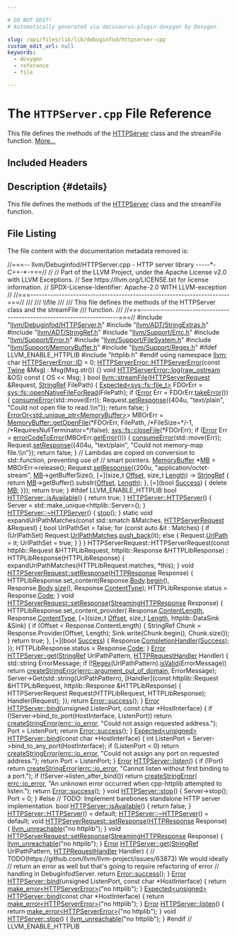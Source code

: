 ```yaml
---

# DO NOT EDIT!
# Automatically generated via docusaurus-plugin-doxygen by Doxygen.

slug: /api/files/lib/lib/debuginfod/httpserver-cpp
custom_edit_url: null
keywords:
  - doxygen
  - reference
  - file

---
```





# The `HTTPServer.cpp` File Reference

<DoxygenPage pluginConfig={pluginConfig}>

This file defines the methods of the <a href="/docs/api/classes/llvm/httpserver">HTTPServer</a> class and the streamFile function. <a href="#details">More...</a>

## Included Headers

<IncludesList>
<IncludesListItem
  filePath="llvm/Debuginfod/HTTPServer.h"
  permalink="/docs/api/files/include/include/llvm/include/llvm/debuginfod/httpserver-h"
  isLocal="true" />
<IncludesListItem
  filePath="llvm/ADT/StringExtras.h"
  permalink="/docs/api/files/include/include/llvm/include/llvm/adt/stringextras-h"
  isLocal="true" />
<IncludesListItem
  filePath="llvm/ADT/StringRef.h"
  permalink="/docs/api/files/include/include/llvm/include/llvm/adt/stringref-h"
  isLocal="true" />
<IncludesListItem
  filePath="llvm/Support/Errc.h"
  permalink="/docs/api/files/include/include/llvm/include/llvm/support/errc-h"
  isLocal="true" />
<IncludesListItem
  filePath="llvm/Support/Error.h"
  permalink="/docs/api/files/include/include/llvm/include/llvm/support/error-h"
  isLocal="true" />
<IncludesListItem
  filePath="llvm/Support/FileSystem.h"
  permalink="/docs/api/files/include/include/llvm/include/llvm/support/filesystem-h"
  isLocal="true" />
<IncludesListItem
  filePath="llvm/Support/MemoryBuffer.h"
  permalink="/docs/api/files/include/include/llvm/include/llvm/support/memorybuffer-h"
  isLocal="true" />
<IncludesListItem
  filePath="llvm/Support/Regex.h"
  permalink="/docs/api/files/include/include/llvm/include/llvm/support/regex-h"
  isLocal="true" />
</IncludesList>

## Description {#details}

This file defines the methods of the <a href="/docs/api/classes/llvm/httpserver">HTTPServer</a> class and the streamFile function.

## File Listing

The file content with the documentation metadata removed is:

<ProgramListing>

<Link id="l00001" /><CodeLine lineNumber="1"><Highlight kind="comment">//===-- llvm/Debuginfod/HTTPServer.cpp - HTTP server library -----&#42;- C++-&#42;-===//</Highlight><Highlight kind="normal"></Highlight></CodeLine>
<Link id="l00002" /><CodeLine lineNumber="2"><Highlight kind="normal"></Highlight><Highlight kind="comment">//</Highlight><Highlight kind="normal"></Highlight></CodeLine>
<Link id="l00003" /><CodeLine lineNumber="3"><Highlight kind="normal"></Highlight><Highlight kind="comment">// Part of the LLVM Project, under the Apache License v2.0 with LLVM Exceptions.</Highlight><Highlight kind="normal"></Highlight></CodeLine>
<Link id="l00004" /><CodeLine lineNumber="4"><Highlight kind="normal"></Highlight><Highlight kind="comment">// See https://llvm.org/LICENSE.txt for license information.</Highlight><Highlight kind="normal"></Highlight></CodeLine>
<Link id="l00005" /><CodeLine lineNumber="5"><Highlight kind="normal"></Highlight><Highlight kind="comment">// SPDX-License-Identifier: Apache-2.0 WITH LLVM-exception</Highlight><Highlight kind="normal"></Highlight></CodeLine>
<Link id="l00006" /><CodeLine lineNumber="6"><Highlight kind="normal"></Highlight><Highlight kind="comment">//</Highlight><Highlight kind="normal"></Highlight></CodeLine>
<Link id="l00007" /><CodeLine lineNumber="7"><Highlight kind="normal"></Highlight><Highlight kind="comment">//===----------------------------------------------------------------------===//</Highlight><Highlight kind="comment"></Highlight></CodeLine>
<Link id="l00008" /><CodeLine lineNumber="8"><Highlight kind="comment">///</Highlight></CodeLine>
<Link id="l00009" /><CodeLine lineNumber="9"><Highlight kind="comment">/// \\file</Highlight></CodeLine>
<Link id="l00010" /><CodeLine lineNumber="10"><Highlight kind="comment">///</Highlight></CodeLine>
<Link id="l00011" /><CodeLine lineNumber="11"><Highlight kind="comment">/// This file defines the methods of the HTTPServer class and the streamFile</Highlight></CodeLine>
<Link id="l00012" /><CodeLine lineNumber="12"><Highlight kind="comment">/// function.</Highlight></CodeLine>
<Link id="l00013" /><CodeLine lineNumber="13"><Highlight kind="comment">///</Highlight><Highlight kind="normal"></Highlight></CodeLine>
<Link id="l00014" /><CodeLine lineNumber="14"><Highlight kind="normal"></Highlight><Highlight kind="comment">//===----------------------------------------------------------------------===//</Highlight><Highlight kind="normal"></Highlight></CodeLine>
<Link id="l00015" /><CodeLine lineNumber="15"><Highlight kind="normal"></Highlight></CodeLine>
<Link id="l00016" /><CodeLine lineNumber="16"><Highlight kind="normal"></Highlight><Highlight kind="preprocessor">#include &quot;<a href="/docs/api/files/include/include/llvm/include/llvm/debuginfod/httpserver-h">llvm/Debuginfod/HTTPServer.h</a>&quot;</Highlight><Highlight kind="normal"></Highlight></CodeLine>
<Link id="l00017" /><CodeLine lineNumber="17"><Highlight kind="normal"></Highlight><Highlight kind="preprocessor">#include &quot;<a href="/docs/api/files/include/include/llvm/include/llvm/adt/stringextras-h">llvm/ADT/StringExtras.h</a>&quot;</Highlight><Highlight kind="normal"></Highlight></CodeLine>
<Link id="l00018" /><CodeLine lineNumber="18"><Highlight kind="normal"></Highlight><Highlight kind="preprocessor">#include &quot;<a href="/docs/api/files/include/include/llvm/include/llvm/adt/stringref-h">llvm/ADT/StringRef.h</a>&quot;</Highlight><Highlight kind="normal"></Highlight></CodeLine>
<Link id="l00019" /><CodeLine lineNumber="19"><Highlight kind="normal"></Highlight><Highlight kind="preprocessor">#include &quot;<a href="/docs/api/files/include/include/llvm/include/llvm/support/errc-h">llvm/Support/Errc.h</a>&quot;</Highlight><Highlight kind="normal"></Highlight></CodeLine>
<Link id="l00020" /><CodeLine lineNumber="20"><Highlight kind="normal"></Highlight><Highlight kind="preprocessor">#include &quot;<a href="/docs/api/files/include/include/llvm/include/llvm/support/error-h">llvm/Support/Error.h</a>&quot;</Highlight><Highlight kind="normal"></Highlight></CodeLine>
<Link id="l00021" /><CodeLine lineNumber="21"><Highlight kind="normal"></Highlight><Highlight kind="preprocessor">#include &quot;<a href="/docs/api/files/include/include/llvm/include/llvm/support/filesystem-h">llvm/Support/FileSystem.h</a>&quot;</Highlight><Highlight kind="normal"></Highlight></CodeLine>
<Link id="l00022" /><CodeLine lineNumber="22"><Highlight kind="normal"></Highlight><Highlight kind="preprocessor">#include &quot;<a href="/docs/api/files/include/include/llvm/include/llvm/support/memorybuffer-h">llvm/Support/MemoryBuffer.h</a>&quot;</Highlight><Highlight kind="normal"></Highlight></CodeLine>
<Link id="l00023" /><CodeLine lineNumber="23"><Highlight kind="normal"></Highlight><Highlight kind="preprocessor">#include &quot;<a href="/docs/api/files/include/include/llvm/include/llvm/support/regex-h">llvm/Support/Regex.h</a>&quot;</Highlight><Highlight kind="normal"></Highlight></CodeLine>
<Link id="l00024" /><CodeLine lineNumber="24"><Highlight kind="normal"></Highlight></CodeLine>
<Link id="l00025" /><CodeLine lineNumber="25"><Highlight kind="normal"></Highlight><Highlight kind="preprocessor">#ifdef LLVM&#95;ENABLE&#95;HTTPLIB</Highlight><Highlight kind="normal"></Highlight></CodeLine>
<Link id="l00026" /><CodeLine lineNumber="26"><Highlight kind="normal"></Highlight><Highlight kind="preprocessor">#include &quot;httplib.h&quot;</Highlight><Highlight kind="normal"></Highlight></CodeLine>
<Link id="l00027" /><CodeLine lineNumber="27"><Highlight kind="normal"></Highlight><Highlight kind="preprocessor">#endif</Highlight><Highlight kind="normal"></Highlight></CodeLine>
<Link id="l00028" /><CodeLine lineNumber="28"><Highlight kind="normal"></Highlight></CodeLine>
<Link id="l00029" /><CodeLine lineNumber="29"><Highlight kind="normal"></Highlight><Highlight kind="keyword">using namespace </Highlight><Highlight kind="normal"><a href="/docs/api/namespaces/llvm">llvm</a>;</Highlight></CodeLine>
<Link id="l00030" /><CodeLine lineNumber="30"><Highlight kind="normal"></Highlight></CodeLine>
<Link id="l00031" /><CodeLine lineNumber="31"><Highlight kind="normal"></Highlight><Highlight kind="keywordtype">char</Highlight><Highlight kind="normal"> <a href="/docs/api/classes/llvm/httpservererror/#a96c18824ef8a11bb1035b3d52e79fe7b">HTTPServerError::ID</a> = 0;</Highlight></CodeLine>
<Link id="l00032" /><CodeLine lineNumber="32"><Highlight kind="normal"></Highlight></CodeLine>
<Link id="l00033" /><CodeLine lineNumber="33" lineLink="/docs/api/classes/llvm/httpservererror/#a699d2418d2f36c113d50c59e8a14e287"><Highlight kind="normal"><a href="/docs/api/classes/llvm/httpservererror/#a699d2418d2f36c113d50c59e8a14e287">HTTPServerError::HTTPServerError</a>(</Highlight><Highlight kind="keyword">const</Highlight><Highlight kind="normal"> <a href="/docs/api/classes/llvm/twine">Twine</a> &amp;Msg) : Msg(Msg.str()) &#123;&#125;</Highlight></CodeLine>
<Link id="l00034" /><CodeLine lineNumber="34"><Highlight kind="normal"></Highlight></CodeLine>
<Link id="l00035" /><CodeLine lineNumber="35" lineLink="/docs/api/classes/llvm/httpservererror/#a70fb08bd9ee431e69222fe4df5baa8e7"><Highlight kind="normal"></Highlight><Highlight kind="keywordtype">void</Highlight><Highlight kind="normal"> <a href="/docs/api/classes/llvm/httpservererror/#a70fb08bd9ee431e69222fe4df5baa8e7">HTTPServerError::log</a>(<a href="/docs/api/classes/llvm/raw-ostream">raw&#95;ostream</a> &amp;OS)</Highlight><Highlight kind="keyword"> const </Highlight><Highlight kind="normal">&#123; OS &lt;&lt; Msg; &#125;</Highlight></CodeLine>
<Link id="l00036" /><CodeLine lineNumber="36"><Highlight kind="normal"></Highlight></CodeLine>
<Link id="l00037" /><CodeLine lineNumber="37" lineLink="/docs/api/namespaces/llvm/#ad7c58f347a240684b93eb7ee8bfd6824"><Highlight kind="normal"></Highlight><Highlight kind="keywordtype">bool</Highlight><Highlight kind="normal"> <a href="/docs/api/namespaces/llvm/#ad7c58f347a240684b93eb7ee8bfd6824">llvm::streamFile</a>(<a href="/docs/api/classes/llvm/httpserverrequest">HTTPServerRequest</a> &amp;Request, <a href="/docs/api/classes/llvm/stringref">StringRef</a> FilePath) &#123;</Highlight></CodeLine>
<Link id="l00038" /><CodeLine lineNumber="38"><Highlight kind="normal">  <a href="/docs/api/classes/llvm/expected">Expected&lt;sys::fs::file&#95;t&gt;</a> FDOrErr = <a href="/docs/api/namespaces/llvm/sys/fs/#ae025e411759250214ffc53ab8d8a5e1d">sys::fs::openNativeFileForRead</a>(FilePath);</Highlight></CodeLine>
<Link id="l00039" /><CodeLine lineNumber="39"><Highlight kind="normal">  </Highlight><Highlight kind="keywordflow">if</Highlight><Highlight kind="normal"> (<a href="/docs/api/classes/llvm/error">Error</a> Err = FDOrErr.<a href="/docs/api/classes/llvm/expected/#a94789df4ebd03dc008e8adebaa66ac1f">takeError</a>()) &#123;</Highlight></CodeLine>
<Link id="l00040" /><CodeLine lineNumber="40"><Highlight kind="normal">    <a href="/docs/api/namespaces/llvm/#aee0e70be66536b9ef7b65ae2e5a45959">consumeError</a>(std::move(Err));</Highlight></CodeLine>
<Link id="l00041" /><CodeLine lineNumber="41"><Highlight kind="normal">    Request.<a href="/docs/api/classes/llvm/httpserverrequest/#a9c4103690fe948aafa737b096a31501a">setResponse</a>(&#123;404u, </Highlight><Highlight kind="stringliteral">&quot;text/plain&quot;</Highlight><Highlight kind="normal">, </Highlight><Highlight kind="stringliteral">&quot;Could not open file to read.\\n&quot;</Highlight><Highlight kind="normal">&#125;);</Highlight></CodeLine>
<Link id="l00042" /><CodeLine lineNumber="42"><Highlight kind="normal">    </Highlight><Highlight kind="keywordflow">return</Highlight><Highlight kind="normal"> </Highlight><Highlight kind="keyword">false</Highlight><Highlight kind="normal">;</Highlight></CodeLine>
<Link id="l00043" /><CodeLine lineNumber="43"><Highlight kind="normal">  &#125;</Highlight></CodeLine>
<Link id="l00044" /><CodeLine lineNumber="44"><Highlight kind="normal">  <a href="/docs/api/classes/llvm/erroror">ErrorOr&lt;std::unique&#95;ptr&lt;MemoryBuffer&gt;</a>&gt; MBOrErr =</Highlight></CodeLine>
<Link id="l00045" /><CodeLine lineNumber="45"><Highlight kind="normal">      <a href="/docs/api/classes/llvm/memorybuffer/#a0163ef693f4fd640ec72a5fe74e5852c">MemoryBuffer::getOpenFile</a>(&#42;FDOrErr, FilePath,</Highlight></CodeLine>
<Link id="l00046" /><CodeLine lineNumber="46"><Highlight kind="normal">                                </Highlight><Highlight kind="comment">/&#42;FileSize=&#42;/</Highlight><Highlight kind="normal">-1,</Highlight></CodeLine>
<Link id="l00047" /><CodeLine lineNumber="47"><Highlight kind="normal">                                </Highlight><Highlight kind="comment">/&#42;RequiresNullTerminator=&#42;/</Highlight><Highlight kind="keyword">false</Highlight><Highlight kind="normal">);</Highlight></CodeLine>
<Link id="l00048" /><CodeLine lineNumber="48"><Highlight kind="normal">  <a href="/docs/api/namespaces/llvm/sys/fs/#a43548658b3d92c080577422f81f38038">sys::fs::closeFile</a>(&#42;FDOrErr);</Highlight></CodeLine>
<Link id="l00049" /><CodeLine lineNumber="49"><Highlight kind="normal">  </Highlight><Highlight kind="keywordflow">if</Highlight><Highlight kind="normal"> (<a href="/docs/api/classes/llvm/error">Error</a> Err = <a href="/docs/api/namespaces/llvm/#ad10875fd499e8e285aaeef615e9b11aa">errorCodeToError</a>(MBOrErr.<a href="/docs/api/classes/llvm/erroror/#a8300c72908f1845c931951ed4b2a2375">getError</a>())) &#123;</Highlight></CodeLine>
<Link id="l00050" /><CodeLine lineNumber="50"><Highlight kind="normal">    <a href="/docs/api/namespaces/llvm/#aee0e70be66536b9ef7b65ae2e5a45959">consumeError</a>(std::move(Err));</Highlight></CodeLine>
<Link id="l00051" /><CodeLine lineNumber="51"><Highlight kind="normal">    Request.<a href="/docs/api/classes/llvm/httpserverrequest/#a9c4103690fe948aafa737b096a31501a">setResponse</a>(&#123;404u, </Highlight><Highlight kind="stringliteral">&quot;text/plain&quot;</Highlight><Highlight kind="normal">, </Highlight><Highlight kind="stringliteral">&quot;Could not memory-map file.\\n&quot;</Highlight><Highlight kind="normal">&#125;);</Highlight></CodeLine>
<Link id="l00052" /><CodeLine lineNumber="52"><Highlight kind="normal">    </Highlight><Highlight kind="keywordflow">return</Highlight><Highlight kind="normal"> </Highlight><Highlight kind="keyword">false</Highlight><Highlight kind="normal">;</Highlight></CodeLine>
<Link id="l00053" /><CodeLine lineNumber="53"><Highlight kind="normal">  &#125;</Highlight></CodeLine>
<Link id="l00054" /><CodeLine lineNumber="54"><Highlight kind="normal">  </Highlight><Highlight kind="comment">// Lambdas are copied on conversion to std::function, preventing use of</Highlight><Highlight kind="normal"></Highlight></CodeLine>
<Link id="l00055" /><CodeLine lineNumber="55"><Highlight kind="normal">  </Highlight><Highlight kind="comment">// smart pointers.</Highlight><Highlight kind="normal"></Highlight></CodeLine>
<Link id="l00056" /><CodeLine lineNumber="56"><Highlight kind="normal">  <a href="/docs/api/classes/llvm/memorybuffer">MemoryBuffer</a> &#42;<a href="/docs/api/classes/mb">MB</a> = MBOrErr-&gt;release();</Highlight></CodeLine>
<Link id="l00057" /><CodeLine lineNumber="57"><Highlight kind="normal">  Request.<a href="/docs/api/classes/llvm/httpserverrequest/#a9c4103690fe948aafa737b096a31501a">setResponse</a>(&#123;200u, </Highlight><Highlight kind="stringliteral">&quot;application/octet-stream&quot;</Highlight><Highlight kind="normal">, <a href="/docs/api/classes/mb">MB</a>-&gt;getBufferSize(),</Highlight></CodeLine>
<Link id="l00058" /><CodeLine lineNumber="58"><Highlight kind="normal">                       &#91;=&#93;(</Highlight><Highlight kind="keywordtype">size&#95;t</Highlight><Highlight kind="normal"> <a href="/docs/api/namespaces/llvm/#a05f5b9a11bdcc5feba62899f95dcf878a3134224cba2545bc57954d3b072aebb4">Offset</a>, </Highlight><Highlight kind="keywordtype">size&#95;t</Highlight><Highlight kind="normal"> <a href="/docs/api/namespaces/llvm/#a05f5b9a11bdcc5feba62899f95dcf878af6d9f1c7b49b7601fae6a545002a6763">Length</a>) -&gt; <a href="/docs/api/classes/llvm/stringref">StringRef</a> &#123;</Highlight></CodeLine>
<Link id="l00059" /><CodeLine lineNumber="59"><Highlight kind="normal">                         </Highlight><Highlight kind="keywordflow">return</Highlight><Highlight kind="normal"> <a href="/docs/api/classes/mb">MB</a>-&gt;getBuffer().substr(<a href="/docs/api/namespaces/llvm/#a05f5b9a11bdcc5feba62899f95dcf878a3134224cba2545bc57954d3b072aebb4">Offset</a>, <a href="/docs/api/namespaces/llvm/#a05f5b9a11bdcc5feba62899f95dcf878af6d9f1c7b49b7601fae6a545002a6763">Length</a>);</Highlight></CodeLine>
<Link id="l00060" /><CodeLine lineNumber="60"><Highlight kind="normal">                       &#125;,</Highlight></CodeLine>
<Link id="l00061" /><CodeLine lineNumber="61"><Highlight kind="normal">                       &#91;=&#93;(</Highlight><Highlight kind="keywordtype">bool</Highlight><Highlight kind="normal"> <a href="/docs/api/files/lib/lib/target/lib/target/aarch64/lib/target/aarch64/disassembler/aarch64disassembler-cpp/#abdb086b34295fb7aa09493c62d798465">Success</a>) &#123; </Highlight><Highlight kind="keyword">delete</Highlight><Highlight kind="normal"> <a href="/docs/api/classes/mb">MB</a>; &#125;&#125;);</Highlight></CodeLine>
<Link id="l00062" /><CodeLine lineNumber="62"><Highlight kind="normal">  </Highlight><Highlight kind="keywordflow">return</Highlight><Highlight kind="normal"> </Highlight><Highlight kind="keyword">true</Highlight><Highlight kind="normal">;</Highlight></CodeLine>
<Link id="l00063" /><CodeLine lineNumber="63"><Highlight kind="normal">&#125;</Highlight></CodeLine>
<Link id="l00064" /><CodeLine lineNumber="64"><Highlight kind="normal"></Highlight></CodeLine>
<Link id="l00065" /><CodeLine lineNumber="65"><Highlight kind="normal"></Highlight><Highlight kind="preprocessor">#ifdef LLVM&#95;ENABLE&#95;HTTPLIB</Highlight><Highlight kind="normal"></Highlight></CodeLine>
<Link id="l00066" /><CodeLine lineNumber="66"><Highlight kind="normal"></Highlight></CodeLine>
<Link id="l00067" /><CodeLine lineNumber="67"><Highlight kind="normal"></Highlight><Highlight kind="keywordtype">bool</Highlight><Highlight kind="normal"> <a href="/docs/api/classes/llvm/httpserver/#acf0f31c71f22a544b52f3e27ca81ee9e">HTTPServer::isAvailable</a>() &#123; </Highlight><Highlight kind="keywordflow">return</Highlight><Highlight kind="normal"> </Highlight><Highlight kind="keyword">true</Highlight><Highlight kind="normal">; &#125;</Highlight></CodeLine>
<Link id="l00068" /><CodeLine lineNumber="68"><Highlight kind="normal"></Highlight></CodeLine>
<Link id="l00069" /><CodeLine lineNumber="69"><Highlight kind="normal"><a href="/docs/api/classes/llvm/httpserver/#a9ac379d2b10c907a322a7f5391c3a8a5">HTTPServer::HTTPServer</a>() &#123; Server = std::make&#95;unique&lt;httplib::Server&gt;(); &#125;</Highlight></CodeLine>
<Link id="l00070" /><CodeLine lineNumber="70"><Highlight kind="normal"></Highlight></CodeLine>
<Link id="l00071" /><CodeLine lineNumber="71"><Highlight kind="normal"><a href="/docs/api/classes/llvm/httpserver/#af09066b05417f9a9ce9f1cd8e5ad9e18">HTTPServer::~HTTPServer</a>() &#123; <a href="/docs/api/classes/llvm/httpserver/#ad6cdeb6e8e3440309d30d2618fcbd7f7">stop</a>(); &#125;</Highlight></CodeLine>
<Link id="l00072" /><CodeLine lineNumber="72"><Highlight kind="normal"></Highlight></CodeLine>
<Link id="l00073" /><CodeLine lineNumber="73"><Highlight kind="normal"></Highlight><Highlight kind="keyword">static</Highlight><Highlight kind="normal"> </Highlight><Highlight kind="keywordtype">void</Highlight><Highlight kind="normal"> expandUrlPathMatches(</Highlight><Highlight kind="keyword">const</Highlight><Highlight kind="normal"> std::smatch &amp;Matches,</Highlight></CodeLine>
<Link id="l00074" /><CodeLine lineNumber="74"><Highlight kind="normal">                                 <a href="/docs/api/classes/llvm/httpserverrequest">HTTPServerRequest</a> &amp;Request) &#123;</Highlight></CodeLine>
<Link id="l00075" /><CodeLine lineNumber="75"><Highlight kind="normal">  </Highlight><Highlight kind="keywordtype">bool</Highlight><Highlight kind="normal"> UrlPathSet = </Highlight><Highlight kind="keyword">false</Highlight><Highlight kind="normal">;</Highlight></CodeLine>
<Link id="l00076" /><CodeLine lineNumber="76"><Highlight kind="normal">  </Highlight><Highlight kind="keywordflow">for</Highlight><Highlight kind="normal"> (</Highlight><Highlight kind="keyword">const</Highlight><Highlight kind="normal"> </Highlight><Highlight kind="keyword">auto</Highlight><Highlight kind="normal"> &amp;it : Matches) &#123;</Highlight></CodeLine>
<Link id="l00077" /><CodeLine lineNumber="77"><Highlight kind="normal">    </Highlight><Highlight kind="keywordflow">if</Highlight><Highlight kind="normal"> (UrlPathSet)</Highlight></CodeLine>
<Link id="l00078" /><CodeLine lineNumber="78"><Highlight kind="normal">      Request.<a href="/docs/api/classes/llvm/httpserverrequest/#ac717be77374df8d58d536f70879b405c">UrlPathMatches</a>.<a href="/docs/api/classes/llvm/smallvectortemplatebase/#af42bfbc067df27c19ee2fc859df58799">push&#95;back</a>(it);</Highlight></CodeLine>
<Link id="l00079" /><CodeLine lineNumber="79"><Highlight kind="normal">    </Highlight><Highlight kind="keywordflow">else</Highlight><Highlight kind="normal"> &#123;</Highlight></CodeLine>
<Link id="l00080" /><CodeLine lineNumber="80"><Highlight kind="normal">      Request.<a href="/docs/api/classes/llvm/httpserverrequest/#a03eafe444d9ad3af469954d86c895d7e">UrlPath</a> = it;</Highlight></CodeLine>
<Link id="l00081" /><CodeLine lineNumber="81"><Highlight kind="normal">      UrlPathSet = </Highlight><Highlight kind="keyword">true</Highlight><Highlight kind="normal">;</Highlight></CodeLine>
<Link id="l00082" /><CodeLine lineNumber="82"><Highlight kind="normal">    &#125;</Highlight></CodeLine>
<Link id="l00083" /><CodeLine lineNumber="83"><Highlight kind="normal">  &#125;</Highlight></CodeLine>
<Link id="l00084" /><CodeLine lineNumber="84"><Highlight kind="normal">&#125;</Highlight></CodeLine>
<Link id="l00085" /><CodeLine lineNumber="85"><Highlight kind="normal"></Highlight></CodeLine>
<Link id="l00086" /><CodeLine lineNumber="86"><Highlight kind="normal">HTTPServerRequest::HTTPServerRequest(</Highlight><Highlight kind="keyword">const</Highlight><Highlight kind="normal"> httplib::Request &amp;HTTPLibRequest,</Highlight></CodeLine>
<Link id="l00087" /><CodeLine lineNumber="87"><Highlight kind="normal">                                     httplib::Response &amp;HTTPLibResponse)</Highlight></CodeLine>
<Link id="l00088" /><CodeLine lineNumber="88"><Highlight kind="normal">    : HTTPLibResponse(HTTPLibResponse) &#123;</Highlight></CodeLine>
<Link id="l00089" /><CodeLine lineNumber="89"><Highlight kind="normal">  expandUrlPathMatches(HTTPLibRequest.matches, &#42;</Highlight><Highlight kind="keyword">this</Highlight><Highlight kind="normal">);</Highlight></CodeLine>
<Link id="l00090" /><CodeLine lineNumber="90"><Highlight kind="normal">&#125;</Highlight></CodeLine>
<Link id="l00091" /><CodeLine lineNumber="91"><Highlight kind="normal"></Highlight></CodeLine>
<Link id="l00092" /><CodeLine lineNumber="92"><Highlight kind="normal"></Highlight><Highlight kind="keywordtype">void</Highlight><Highlight kind="normal"> <a href="/docs/api/classes/llvm/httpserverrequest/#a9c4103690fe948aafa737b096a31501a">HTTPServerRequest::setResponse</a>(<a href="/docs/api/structs/llvm/httpresponse">HTTPResponse</a> Response) &#123;</Highlight></CodeLine>
<Link id="l00093" /><CodeLine lineNumber="93"><Highlight kind="normal">  HTTPLibResponse.set&#95;content(Response.<a href="/docs/api/structs/llvm/httpresponse/#a885a0e8041b6e435881acf183ca088b6">Body</a>.<a href="/docs/api/classes/llvm/stringref/#a46f643f1eb1939362c7dd79361bcbd0e">begin</a>(), Response.<a href="/docs/api/structs/llvm/httpresponse/#a885a0e8041b6e435881acf183ca088b6">Body</a>.<a href="/docs/api/classes/llvm/stringref/#a5db9240c74644c67759dd0f901fc3c7d">size</a>(),</Highlight></CodeLine>
<Link id="l00094" /><CodeLine lineNumber="94"><Highlight kind="normal">                              Response.<a href="/docs/api/structs/llvm/httpresponse/#a7836efd5399c7508e776de141a5bc6b9">ContentType</a>);</Highlight></CodeLine>
<Link id="l00095" /><CodeLine lineNumber="95"><Highlight kind="normal">  HTTPLibResponse.status = Response.<a href="/docs/api/structs/llvm/httpresponse/#afe52333ad78c2469a1595ce6f0688996">Code</a>;</Highlight></CodeLine>
<Link id="l00096" /><CodeLine lineNumber="96"><Highlight kind="normal">&#125;</Highlight></CodeLine>
<Link id="l00097" /><CodeLine lineNumber="97"><Highlight kind="normal"></Highlight></CodeLine>
<Link id="l00098" /><CodeLine lineNumber="98"><Highlight kind="normal"></Highlight><Highlight kind="keywordtype">void</Highlight><Highlight kind="normal"> <a href="/docs/api/classes/llvm/httpserverrequest/#a9c4103690fe948aafa737b096a31501a">HTTPServerRequest::setResponse</a>(<a href="/docs/api/structs/llvm/streaminghttpresponse">StreamingHTTPResponse</a> Response) &#123;</Highlight></CodeLine>
<Link id="l00099" /><CodeLine lineNumber="99"><Highlight kind="normal">  HTTPLibResponse.set&#95;content&#95;provider(</Highlight></CodeLine>
<Link id="l00100" /><CodeLine lineNumber="100"><Highlight kind="normal">      Response.<a href="/docs/api/structs/llvm/streaminghttpresponse/#a8e3c963a18ac2a16b4ea8991b3bb8955">ContentLength</a>, Response.<a href="/docs/api/structs/llvm/streaminghttpresponse/#abc08c5b80a4ce9c0dbca63c14797cf63">ContentType</a>,</Highlight></CodeLine>
<Link id="l00101" /><CodeLine lineNumber="101"><Highlight kind="normal">      &#91;=&#93;(</Highlight><Highlight kind="keywordtype">size&#95;t</Highlight><Highlight kind="normal"> <a href="/docs/api/namespaces/llvm/#a05f5b9a11bdcc5feba62899f95dcf878a3134224cba2545bc57954d3b072aebb4">Offset</a>, </Highlight><Highlight kind="keywordtype">size&#95;t</Highlight><Highlight kind="normal"> <a href="/docs/api/namespaces/llvm/#a05f5b9a11bdcc5feba62899f95dcf878af6d9f1c7b49b7601fae6a545002a6763">Length</a>, httplib::DataSink &amp;Sink) &#123;</Highlight></CodeLine>
<Link id="l00102" /><CodeLine lineNumber="102"><Highlight kind="normal">        if (Offset &lt; Response.ContentLength) &#123;</Highlight></CodeLine>
<Link id="l00103" /><CodeLine lineNumber="103"><Highlight kind="normal">          StringRef Chunk = Response.Provider(Offset, Length);</Highlight></CodeLine>
<Link id="l00104" /><CodeLine lineNumber="104"><Highlight kind="normal">          Sink.write(Chunk.begin(), Chunk.size());</Highlight></CodeLine>
<Link id="l00105" /><CodeLine lineNumber="105"><Highlight kind="normal">        &#125;</Highlight></CodeLine>
<Link id="l00106" /><CodeLine lineNumber="106"><Highlight kind="normal">        </Highlight><Highlight kind="keywordflow">return</Highlight><Highlight kind="normal"> </Highlight><Highlight kind="keyword">true</Highlight><Highlight kind="normal">;</Highlight></CodeLine>
<Link id="l00107" /><CodeLine lineNumber="107"><Highlight kind="normal">      &#125;,</Highlight></CodeLine>
<Link id="l00108" /><CodeLine lineNumber="108"><Highlight kind="normal">      &#91;=&#93;(</Highlight><Highlight kind="keywordtype">bool</Highlight><Highlight kind="normal"> <a href="/docs/api/files/lib/lib/target/lib/target/aarch64/lib/target/aarch64/disassembler/aarch64disassembler-cpp/#abdb086b34295fb7aa09493c62d798465">Success</a>) &#123; Response.<a href="/docs/api/structs/llvm/streaminghttpresponse/#ae8aab521ee9d3a1199c55bedfe8e2e09">CompletionHandler</a>(<a href="/docs/api/files/lib/lib/target/lib/target/aarch64/lib/target/aarch64/disassembler/aarch64disassembler-cpp/#abdb086b34295fb7aa09493c62d798465">Success</a>); &#125;);</Highlight></CodeLine>
<Link id="l00109" /><CodeLine lineNumber="109"><Highlight kind="normal"></Highlight></CodeLine>
<Link id="l00110" /><CodeLine lineNumber="110"><Highlight kind="normal">  HTTPLibResponse.status = Response.<a href="/docs/api/structs/llvm/streaminghttpresponse/#a64a858d95e23ac6c98c94a67fb2ce0bb">Code</a>;</Highlight></CodeLine>
<Link id="l00111" /><CodeLine lineNumber="111"><Highlight kind="normal">&#125;</Highlight></CodeLine>
<Link id="l00112" /><CodeLine lineNumber="112"><Highlight kind="normal"></Highlight></CodeLine>
<Link id="l00113" /><CodeLine lineNumber="113"><Highlight kind="normal"><a href="/docs/api/classes/llvm/error">Error</a> <a href="/docs/api/classes/llvm/httpserver/#a57df1a0b2431ed4c6afb10acfb6108d1">HTTPServer::get</a>(<a href="/docs/api/classes/llvm/stringref">StringRef</a> UrlPathPattern, <a href="/docs/api/namespaces/llvm/#a484725ce6bbff0f1751423cac5f22370">HTTPRequestHandler</a> Handler) &#123;</Highlight></CodeLine>
<Link id="l00114" /><CodeLine lineNumber="114"><Highlight kind="normal">  std::string ErrorMessage;</Highlight></CodeLine>
<Link id="l00115" /><CodeLine lineNumber="115"><Highlight kind="normal">  </Highlight><Highlight kind="keywordflow">if</Highlight><Highlight kind="normal"> (!<a href="/docs/api/namespaces/llvm/objcopy/#a984d2b9acaba365f0a3bbc2f2615280ca86f600672d32a7be1dd6cb035ac61577">Regex</a>(UrlPathPattern).<a href="/docs/api/files/lib/lib/demangle/rustdemangle-cpp/#a103d8cfe62c1651cd70e181746f8a840">isValid</a>(ErrorMessage))</Highlight></CodeLine>
<Link id="l00116" /><CodeLine lineNumber="116"><Highlight kind="normal">    </Highlight><Highlight kind="keywordflow">return</Highlight><Highlight kind="normal"> <a href="/docs/api/namespaces/llvm/#a4d2fd926089a58d482fb67a362e11bad">createStringError</a>(<a href="/docs/api/namespaces/llvm/#a59739a4f15fb2ec57a6b7fcfe938546ba4b82222a0895b538d0597092b3ceab3e">errc::argument&#95;out&#95;of&#95;domain</a>, ErrorMessage);</Highlight></CodeLine>
<Link id="l00117" /><CodeLine lineNumber="117"><Highlight kind="normal">  Server-&gt;Get(std::string(UrlPathPattern),</Highlight></CodeLine>
<Link id="l00118" /><CodeLine lineNumber="118"><Highlight kind="normal">              &#91;Handler&#93;(</Highlight><Highlight kind="keyword">const</Highlight><Highlight kind="normal"> httplib::Request &amp;HTTPLibRequest,</Highlight></CodeLine>
<Link id="l00119" /><CodeLine lineNumber="119"><Highlight kind="normal">                        httplib::Response &amp;HTTPLibResponse) &#123;</Highlight></CodeLine>
<Link id="l00120" /><CodeLine lineNumber="120"><Highlight kind="normal">                HTTPServerRequest Request(HTTPLibRequest, HTTPLibResponse);</Highlight></CodeLine>
<Link id="l00121" /><CodeLine lineNumber="121"><Highlight kind="normal">                Handler(Request);</Highlight></CodeLine>
<Link id="l00122" /><CodeLine lineNumber="122"><Highlight kind="normal">              &#125;);</Highlight></CodeLine>
<Link id="l00123" /><CodeLine lineNumber="123"><Highlight kind="normal">  </Highlight><Highlight kind="keywordflow">return</Highlight><Highlight kind="normal"> <a href="/docs/api/classes/llvm/error/#a4dfd0813c3d0e0a30439b5a3e9196b59">Error::success</a>();</Highlight></CodeLine>
<Link id="l00124" /><CodeLine lineNumber="124"><Highlight kind="normal">&#125;</Highlight></CodeLine>
<Link id="l00125" /><CodeLine lineNumber="125"><Highlight kind="normal"></Highlight></CodeLine>
<Link id="l00126" /><CodeLine lineNumber="126"><Highlight kind="normal"><a href="/docs/api/classes/llvm/error">Error</a> <a href="/docs/api/classes/llvm/httpserver/#a71ab0a18a93070081e4d5570088dc812">HTTPServer::bind</a>(</Highlight><Highlight kind="keywordtype">unsigned</Highlight><Highlight kind="normal"> ListenPort, </Highlight><Highlight kind="keyword">const</Highlight><Highlight kind="normal"> </Highlight><Highlight kind="keywordtype">char</Highlight><Highlight kind="normal"> &#42;HostInterface) &#123;</Highlight></CodeLine>
<Link id="l00127" /><CodeLine lineNumber="127"><Highlight kind="normal">  </Highlight><Highlight kind="keywordflow">if</Highlight><Highlight kind="normal"> (!Server-&gt;bind&#95;to&#95;port(HostInterface, ListenPort))</Highlight></CodeLine>
<Link id="l00128" /><CodeLine lineNumber="128"><Highlight kind="normal">    </Highlight><Highlight kind="keywordflow">return</Highlight><Highlight kind="normal"> <a href="/docs/api/namespaces/llvm/#a4d2fd926089a58d482fb67a362e11bad">createStringError</a>(<a href="/docs/api/namespaces/llvm/#a59739a4f15fb2ec57a6b7fcfe938546bacccc32f2a5f7dc7b87d2f85daea66789">errc::io&#95;error</a>,</Highlight></CodeLine>
<Link id="l00129" /><CodeLine lineNumber="129"><Highlight kind="normal">                             </Highlight><Highlight kind="stringliteral">&quot;Could not assign requested address.&quot;</Highlight><Highlight kind="normal">);</Highlight></CodeLine>
<Link id="l00130" /><CodeLine lineNumber="130"><Highlight kind="normal">  Port = ListenPort;</Highlight></CodeLine>
<Link id="l00131" /><CodeLine lineNumber="131"><Highlight kind="normal">  </Highlight><Highlight kind="keywordflow">return</Highlight><Highlight kind="normal"> <a href="/docs/api/classes/llvm/error/#a4dfd0813c3d0e0a30439b5a3e9196b59">Error::success</a>();</Highlight></CodeLine>
<Link id="l00132" /><CodeLine lineNumber="132"><Highlight kind="normal">&#125;</Highlight></CodeLine>
<Link id="l00133" /><CodeLine lineNumber="133"><Highlight kind="normal"></Highlight></CodeLine>
<Link id="l00134" /><CodeLine lineNumber="134"><Highlight kind="normal"><a href="/docs/api/classes/llvm/expected">Expected&lt;unsigned&gt;</a> <a href="/docs/api/classes/llvm/httpserver/#a71ab0a18a93070081e4d5570088dc812">HTTPServer::bind</a>(</Highlight><Highlight kind="keyword">const</Highlight><Highlight kind="normal"> </Highlight><Highlight kind="keywordtype">char</Highlight><Highlight kind="normal"> &#42;HostInterface) &#123;</Highlight></CodeLine>
<Link id="l00135" /><CodeLine lineNumber="135"><Highlight kind="normal">  </Highlight><Highlight kind="keywordtype">int</Highlight><Highlight kind="normal"> ListenPort = Server-&gt;bind&#95;to&#95;any&#95;port(HostInterface);</Highlight></CodeLine>
<Link id="l00136" /><CodeLine lineNumber="136"><Highlight kind="normal">  </Highlight><Highlight kind="keywordflow">if</Highlight><Highlight kind="normal"> (ListenPort &lt; 0)</Highlight></CodeLine>
<Link id="l00137" /><CodeLine lineNumber="137"><Highlight kind="normal">    </Highlight><Highlight kind="keywordflow">return</Highlight><Highlight kind="normal"> <a href="/docs/api/namespaces/llvm/#a4d2fd926089a58d482fb67a362e11bad">createStringError</a>(<a href="/docs/api/namespaces/llvm/#a59739a4f15fb2ec57a6b7fcfe938546bacccc32f2a5f7dc7b87d2f85daea66789">errc::io&#95;error</a>,</Highlight></CodeLine>
<Link id="l00138" /><CodeLine lineNumber="138"><Highlight kind="normal">                             </Highlight><Highlight kind="stringliteral">&quot;Could not assign any port on requested address.&quot;</Highlight><Highlight kind="normal">);</Highlight></CodeLine>
<Link id="l00139" /><CodeLine lineNumber="139"><Highlight kind="normal">  </Highlight><Highlight kind="keywordflow">return</Highlight><Highlight kind="normal"> Port = ListenPort;</Highlight></CodeLine>
<Link id="l00140" /><CodeLine lineNumber="140"><Highlight kind="normal">&#125;</Highlight></CodeLine>
<Link id="l00141" /><CodeLine lineNumber="141"><Highlight kind="normal"></Highlight></CodeLine>
<Link id="l00142" /><CodeLine lineNumber="142"><Highlight kind="normal"><a href="/docs/api/classes/llvm/error">Error</a> <a href="/docs/api/classes/llvm/httpserver/#a98e1c84406f4cfcae0f250846f16c427">HTTPServer::listen</a>() &#123;</Highlight></CodeLine>
<Link id="l00143" /><CodeLine lineNumber="143"><Highlight kind="normal">  </Highlight><Highlight kind="keywordflow">if</Highlight><Highlight kind="normal"> (!Port)</Highlight></CodeLine>
<Link id="l00144" /><CodeLine lineNumber="144"><Highlight kind="normal">    </Highlight><Highlight kind="keywordflow">return</Highlight><Highlight kind="normal"> <a href="/docs/api/namespaces/llvm/#a4d2fd926089a58d482fb67a362e11bad">createStringError</a>(<a href="/docs/api/namespaces/llvm/#a59739a4f15fb2ec57a6b7fcfe938546bacccc32f2a5f7dc7b87d2f85daea66789">errc::io&#95;error</a>,</Highlight></CodeLine>
<Link id="l00145" /><CodeLine lineNumber="145"><Highlight kind="normal">                             </Highlight><Highlight kind="stringliteral">&quot;Cannot listen without first binding to a port.&quot;</Highlight><Highlight kind="normal">);</Highlight></CodeLine>
<Link id="l00146" /><CodeLine lineNumber="146"><Highlight kind="normal">  </Highlight><Highlight kind="keywordflow">if</Highlight><Highlight kind="normal"> (!Server-&gt;listen&#95;after&#95;bind())</Highlight></CodeLine>
<Link id="l00147" /><CodeLine lineNumber="147"><Highlight kind="normal">    </Highlight><Highlight kind="keywordflow">return</Highlight><Highlight kind="normal"> <a href="/docs/api/namespaces/llvm/#a4d2fd926089a58d482fb67a362e11bad">createStringError</a>(</Highlight></CodeLine>
<Link id="l00148" /><CodeLine lineNumber="148"><Highlight kind="normal">        <a href="/docs/api/namespaces/llvm/#a59739a4f15fb2ec57a6b7fcfe938546bacccc32f2a5f7dc7b87d2f85daea66789">errc::io&#95;error</a>,</Highlight></CodeLine>
<Link id="l00149" /><CodeLine lineNumber="149"><Highlight kind="normal">        </Highlight><Highlight kind="stringliteral">&quot;An unknown error occurred when cpp-httplib attempted to listen.&quot;</Highlight><Highlight kind="normal">);</Highlight></CodeLine>
<Link id="l00150" /><CodeLine lineNumber="150"><Highlight kind="normal">  </Highlight><Highlight kind="keywordflow">return</Highlight><Highlight kind="normal"> <a href="/docs/api/classes/llvm/error/#a4dfd0813c3d0e0a30439b5a3e9196b59">Error::success</a>();</Highlight></CodeLine>
<Link id="l00151" /><CodeLine lineNumber="151"><Highlight kind="normal">&#125;</Highlight></CodeLine>
<Link id="l00152" /><CodeLine lineNumber="152"><Highlight kind="normal"></Highlight></CodeLine>
<Link id="l00153" /><CodeLine lineNumber="153"><Highlight kind="normal"></Highlight><Highlight kind="keywordtype">void</Highlight><Highlight kind="normal"> <a href="/docs/api/classes/llvm/httpserver/#ad6cdeb6e8e3440309d30d2618fcbd7f7">HTTPServer::stop</a>() &#123;</Highlight></CodeLine>
<Link id="l00154" /><CodeLine lineNumber="154"><Highlight kind="normal">  Server-&gt;stop();</Highlight></CodeLine>
<Link id="l00155" /><CodeLine lineNumber="155"><Highlight kind="normal">  Port = 0;</Highlight></CodeLine>
<Link id="l00156" /><CodeLine lineNumber="156"><Highlight kind="normal">&#125;</Highlight></CodeLine>
<Link id="l00157" /><CodeLine lineNumber="157"><Highlight kind="normal"></Highlight></CodeLine>
<Link id="l00158" /><CodeLine lineNumber="158"><Highlight kind="normal"></Highlight><Highlight kind="preprocessor">#else</Highlight><Highlight kind="normal"></Highlight></CodeLine>
<Link id="l00159" /><CodeLine lineNumber="159"><Highlight kind="normal"></Highlight></CodeLine>
<Link id="l00160" /><CodeLine lineNumber="160"><Highlight kind="normal"></Highlight><Highlight kind="comment">// TODO: Implement barebones standalone HTTP server implementation.</Highlight><Highlight kind="normal"></Highlight></CodeLine>
<Link id="l00161" /><CodeLine lineNumber="161" lineLink="/docs/api/classes/llvm/httpserver/#acf0f31c71f22a544b52f3e27ca81ee9e"><Highlight kind="normal"></Highlight><Highlight kind="keywordtype">bool</Highlight><Highlight kind="normal"> <a href="/docs/api/classes/llvm/httpserver/#acf0f31c71f22a544b52f3e27ca81ee9e">HTTPServer::isAvailable</a>() &#123; </Highlight><Highlight kind="keywordflow">return</Highlight><Highlight kind="normal"> </Highlight><Highlight kind="keyword">false</Highlight><Highlight kind="normal">; &#125;</Highlight></CodeLine>
<Link id="l00162" /><CodeLine lineNumber="162"><Highlight kind="normal"></Highlight></CodeLine>
<Link id="l00163" /><CodeLine lineNumber="163"><Highlight kind="normal"><a href="/docs/api/classes/llvm/httpserver/#a9ac379d2b10c907a322a7f5391c3a8a5">HTTPServer::HTTPServer</a>() = </Highlight><Highlight kind="keywordflow">default</Highlight><Highlight kind="normal">;</Highlight></CodeLine>
<Link id="l00164" /><CodeLine lineNumber="164"><Highlight kind="normal"></Highlight></CodeLine>
<Link id="l00165" /><CodeLine lineNumber="165"><Highlight kind="normal"><a href="/docs/api/classes/llvm/httpserver/#af09066b05417f9a9ce9f1cd8e5ad9e18">HTTPServer::~HTTPServer</a>() = </Highlight><Highlight kind="keywordflow">default</Highlight><Highlight kind="normal">;</Highlight></CodeLine>
<Link id="l00166" /><CodeLine lineNumber="166"><Highlight kind="normal"></Highlight></CodeLine>
<Link id="l00167" /><CodeLine lineNumber="167" lineLink="/docs/api/classes/llvm/httpserverrequest/#aced53d3df8740a243b2f7c2922ea7396"><Highlight kind="normal"></Highlight><Highlight kind="keywordtype">void</Highlight><Highlight kind="normal"> <a href="/docs/api/classes/llvm/httpserverrequest/#a9c4103690fe948aafa737b096a31501a">HTTPServerRequest::setResponse</a>(<a href="/docs/api/structs/llvm/httpresponse">HTTPResponse</a> Response) &#123;</Highlight></CodeLine>
<Link id="l00168" /><CodeLine lineNumber="168"><Highlight kind="normal">  <a href="/docs/api/files/include/include/llvm/include/llvm/support/errorhandling-h/#ace243f5c25697a1107cce46626b3dc94">llvm&#95;unreachable</a>(</Highlight><Highlight kind="stringliteral">&quot;no httplib&quot;</Highlight><Highlight kind="normal">);</Highlight></CodeLine>
<Link id="l00169" /><CodeLine lineNumber="169"><Highlight kind="normal">&#125;</Highlight></CodeLine>
<Link id="l00170" /><CodeLine lineNumber="170"><Highlight kind="normal"></Highlight></CodeLine>
<Link id="l00171" /><CodeLine lineNumber="171" lineLink="/docs/api/classes/llvm/httpserverrequest/#a9c4103690fe948aafa737b096a31501a"><Highlight kind="normal"></Highlight><Highlight kind="keywordtype">void</Highlight><Highlight kind="normal"> <a href="/docs/api/classes/llvm/httpserverrequest/#a9c4103690fe948aafa737b096a31501a">HTTPServerRequest::setResponse</a>(<a href="/docs/api/structs/llvm/streaminghttpresponse">StreamingHTTPResponse</a> Response) &#123;</Highlight></CodeLine>
<Link id="l00172" /><CodeLine lineNumber="172"><Highlight kind="normal">  <a href="/docs/api/files/include/include/llvm/include/llvm/support/errorhandling-h/#ace243f5c25697a1107cce46626b3dc94">llvm&#95;unreachable</a>(</Highlight><Highlight kind="stringliteral">&quot;no httplib&quot;</Highlight><Highlight kind="normal">);</Highlight></CodeLine>
<Link id="l00173" /><CodeLine lineNumber="173"><Highlight kind="normal">&#125;</Highlight></CodeLine>
<Link id="l00174" /><CodeLine lineNumber="174"><Highlight kind="normal"></Highlight></CodeLine>
<Link id="l00175" /><CodeLine lineNumber="175" lineLink="/docs/api/classes/llvm/httpserver/#a57df1a0b2431ed4c6afb10acfb6108d1"><Highlight kind="normal"><a href="/docs/api/classes/llvm/error">Error</a> <a href="/docs/api/classes/llvm/httpserver/#a57df1a0b2431ed4c6afb10acfb6108d1">HTTPServer::get</a>(<a href="/docs/api/classes/llvm/stringref">StringRef</a> UrlPathPattern, <a href="/docs/api/namespaces/llvm/#a484725ce6bbff0f1751423cac5f22370">HTTPRequestHandler</a> Handler) &#123;</Highlight></CodeLine>
<Link id="l00176" /><CodeLine lineNumber="176"><Highlight kind="normal">  </Highlight><Highlight kind="comment">// TODO(https://github.com/llvm/llvm-project/issues/63873) We would ideally</Highlight><Highlight kind="normal"></Highlight></CodeLine>
<Link id="l00177" /><CodeLine lineNumber="177"><Highlight kind="normal">  </Highlight><Highlight kind="comment">// return an error as well but that&#39;s going to require refactoring of error</Highlight><Highlight kind="normal"></Highlight></CodeLine>
<Link id="l00178" /><CodeLine lineNumber="178"><Highlight kind="normal">  </Highlight><Highlight kind="comment">// handling in DebuginfodServer.</Highlight><Highlight kind="normal"></Highlight></CodeLine>
<Link id="l00179" /><CodeLine lineNumber="179"><Highlight kind="normal">  </Highlight><Highlight kind="keywordflow">return</Highlight><Highlight kind="normal"> <a href="/docs/api/classes/llvm/error/#a4dfd0813c3d0e0a30439b5a3e9196b59">Error::success</a>();</Highlight></CodeLine>
<Link id="l00180" /><CodeLine lineNumber="180"><Highlight kind="normal">&#125;</Highlight></CodeLine>
<Link id="l00181" /><CodeLine lineNumber="181"><Highlight kind="normal"></Highlight></CodeLine>
<Link id="l00182" /><CodeLine lineNumber="182" lineLink="/docs/api/classes/llvm/httpserver/#a71ab0a18a93070081e4d5570088dc812"><Highlight kind="normal"><a href="/docs/api/classes/llvm/error">Error</a> <a href="/docs/api/classes/llvm/httpserver/#a71ab0a18a93070081e4d5570088dc812">HTTPServer::bind</a>(</Highlight><Highlight kind="keywordtype">unsigned</Highlight><Highlight kind="normal"> ListenPort, </Highlight><Highlight kind="keyword">const</Highlight><Highlight kind="normal"> </Highlight><Highlight kind="keywordtype">char</Highlight><Highlight kind="normal"> &#42;HostInterface) &#123;</Highlight></CodeLine>
<Link id="l00183" /><CodeLine lineNumber="183"><Highlight kind="normal">  </Highlight><Highlight kind="keywordflow">return</Highlight><Highlight kind="normal"> <a href="/docs/api/namespaces/llvm/#a9999bd897fc8a1648bd69b36fee2d357">make&#95;error&lt;HTTPServerError&gt;</a>(</Highlight><Highlight kind="stringliteral">&quot;no httplib&quot;</Highlight><Highlight kind="normal">);</Highlight></CodeLine>
<Link id="l00184" /><CodeLine lineNumber="184"><Highlight kind="normal">&#125;</Highlight></CodeLine>
<Link id="l00185" /><CodeLine lineNumber="185"><Highlight kind="normal"></Highlight></CodeLine>
<Link id="l00186" /><CodeLine lineNumber="186" lineLink="/docs/api/classes/llvm/httpserver/#a651089c68a125fef2b3eab637b44f782"><Highlight kind="normal"><a href="/docs/api/classes/llvm/expected">Expected&lt;unsigned&gt;</a> <a href="/docs/api/classes/llvm/httpserver/#a71ab0a18a93070081e4d5570088dc812">HTTPServer::bind</a>(</Highlight><Highlight kind="keyword">const</Highlight><Highlight kind="normal"> </Highlight><Highlight kind="keywordtype">char</Highlight><Highlight kind="normal"> &#42;HostInterface) &#123;</Highlight></CodeLine>
<Link id="l00187" /><CodeLine lineNumber="187"><Highlight kind="normal">  </Highlight><Highlight kind="keywordflow">return</Highlight><Highlight kind="normal"> <a href="/docs/api/namespaces/llvm/#a9999bd897fc8a1648bd69b36fee2d357">make&#95;error&lt;HTTPServerError&gt;</a>(</Highlight><Highlight kind="stringliteral">&quot;no httplib&quot;</Highlight><Highlight kind="normal">);</Highlight></CodeLine>
<Link id="l00188" /><CodeLine lineNumber="188"><Highlight kind="normal">&#125;</Highlight></CodeLine>
<Link id="l00189" /><CodeLine lineNumber="189"><Highlight kind="normal"></Highlight></CodeLine>
<Link id="l00190" /><CodeLine lineNumber="190" lineLink="/docs/api/classes/llvm/httpserver/#a98e1c84406f4cfcae0f250846f16c427"><Highlight kind="normal"><a href="/docs/api/classes/llvm/error">Error</a> <a href="/docs/api/classes/llvm/httpserver/#a98e1c84406f4cfcae0f250846f16c427">HTTPServer::listen</a>() &#123;</Highlight></CodeLine>
<Link id="l00191" /><CodeLine lineNumber="191"><Highlight kind="normal">  </Highlight><Highlight kind="keywordflow">return</Highlight><Highlight kind="normal"> <a href="/docs/api/namespaces/llvm/#a9999bd897fc8a1648bd69b36fee2d357">make&#95;error&lt;HTTPServerError&gt;</a>(</Highlight><Highlight kind="stringliteral">&quot;no httplib&quot;</Highlight><Highlight kind="normal">);</Highlight></CodeLine>
<Link id="l00192" /><CodeLine lineNumber="192"><Highlight kind="normal">&#125;</Highlight></CodeLine>
<Link id="l00193" /><CodeLine lineNumber="193"><Highlight kind="normal"></Highlight></CodeLine>
<Link id="l00194" /><CodeLine lineNumber="194" lineLink="/docs/api/classes/llvm/httpserver/#ad6cdeb6e8e3440309d30d2618fcbd7f7"><Highlight kind="normal"></Highlight><Highlight kind="keywordtype">void</Highlight><Highlight kind="normal"> <a href="/docs/api/classes/llvm/httpserver/#ad6cdeb6e8e3440309d30d2618fcbd7f7">HTTPServer::stop</a>() &#123;</Highlight></CodeLine>
<Link id="l00195" /><CodeLine lineNumber="195"><Highlight kind="normal">  <a href="/docs/api/files/include/include/llvm/include/llvm/support/errorhandling-h/#ace243f5c25697a1107cce46626b3dc94">llvm&#95;unreachable</a>(</Highlight><Highlight kind="stringliteral">&quot;no httplib&quot;</Highlight><Highlight kind="normal">);</Highlight></CodeLine>
<Link id="l00196" /><CodeLine lineNumber="196"><Highlight kind="normal">&#125;</Highlight></CodeLine>
<Link id="l00197" /><CodeLine lineNumber="197"><Highlight kind="normal"></Highlight></CodeLine>
<Link id="l00198" /><CodeLine lineNumber="198"><Highlight kind="normal"></Highlight><Highlight kind="preprocessor">#endif </Highlight><Highlight kind="comment">// LLVM&#95;ENABLE&#95;HTTPLIB</Highlight><Highlight kind="normal"></Highlight></CodeLine>

</ProgramListing>


</DoxygenPage>
